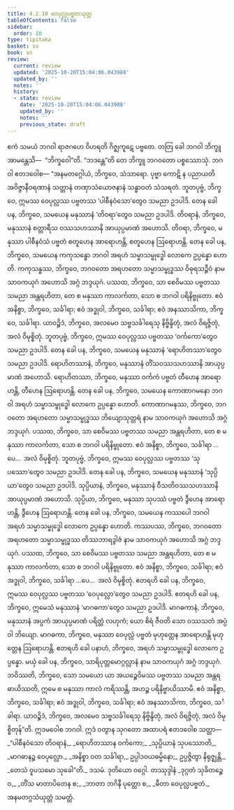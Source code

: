 ```yaml
---
title: 4.2.10 ဝေပုလ္လပဗ္ဗတသုတ္တ
tableOfContents: false
sidebar:
  order: 10
type: tipitaka
basket: su
book: sn
review:
  current: review
  updated: '2025-10-20T15:04:06.043988'
  updated_by: ''
  notes: ''
  history:
  - state: review
    date: '2025-10-20T15:04:06.043988'
    updated_by: ''
    notes: ''
    previous_state: draft
---
```



<DynamicBreadcrumb />


<ReviewStatus review={frontmatter.review} showDetails={true} />

<HypothesisAnnotation frontmatter={frontmatter} />

<Division number="143" book="sn" e="ch" v="18" p="300">

<Paragraph number="885" book="sn">
ဧကံ သမယံ ဘဂဝါ ရာဇဂဟေ ဝိဟရတိ ဂိဇ္ဈကူဋေ ပဗ္ဗတေ. တတြ ခေါ ဘဂဝါ ဘိက္ခူ အာမန္တေသိ—  “ဘိက္ခဝေါ”တိ. “ဘဒန္တေ”တိ တေ ဘိက္ခူ ဘဂဝတော ပစ္စဿောသုံ. ဘဂဝါ ဧတဒဝေါစ—
</Paragraph>

<Paragraph number="886" book="sn">
“အနမတဂ္ဂေါယံ, ဘိက္ခဝေ, သံသာရော. ပုဗ္ဗာ ကောဋိ န ပညာယတိ အဝိဇ္ဇာနီဝရဏာနံ သတ္တာနံ တဏှာသံယောဇနာနံ သန္ဓာဝတံ သံသရတံ. ဘူတပုဗ္ဗံ, ဘိက္ခဝေ, ဣမဿ ဝေပုလ္လဿ ပဗ္ဗတဿ ‘ပါစီနဝံသော’တွေဝ သမညာ ဥဒပါဒိ. တေန ခေါ ပန, ဘိက္ခဝေ, သမယေန မနုဿာနံ ‘တိဝရာ’တွေဝ သမညာ ဥဒပါဒိ. တိဝရာနံ, ဘိက္ခဝေ, မနုဿာနံ စတ္တာရီသ ဝဿသဟဿာနိ အာယုပ္ပမာဏံ အဟောသိ. တိဝရာ, ဘိက္ခဝေ, မနုဿာ ပါစီနဝံသံ ပဗ္ဗတံ စတူဟေန အာရောဟန္တိ, စတူဟေန ဩရောဟန္တိ. တေန ခေါ ပန, ဘိက္ခဝေ, သမယေန ကကုသန္ဓော ဘဂဝါ အရဟံ သမ္မာသမ္ဗုဒ္ဓေါ လောကေ ဥပ္ပန္နော ဟောတိ. ကကုသန္ဓဿ, ဘိက္ခဝေ, ဘဂဝတော အရဟတော သမ္မာသမ္ဗုဒ္ဓဿ ဝိဓုရသဉ္ဇီဝံ နာမ သာဝကယုဂံ အဟောသိ အဂ္ဂံ ဘဒ္ဒယုဂံ. ပဿထ, ဘိက္ခဝေ, သာ စေဝိမဿ ပဗ္ဗတဿ သမညာ အန္တရဟိတာ, တေ စ မနုဿာ ကာလင်္ကတာ, သော စ ဘဂဝါ ပရိနိဗ္ဗုတော. ဧဝံ အနိစ္စာ, ဘိက္ခဝေ, သင်္ခါရာ; ဧဝံ အဒ္ဓုဝါ, ဘိက္ခဝေ, သင်္ခါရာ; ဧဝံ အနဿာသိကာ, ဘိက္ခဝေ, သင်္ခါရာ. ယာဝဉ္စိဒံ, ဘိက္ခဝေ, အလမေဝ သဗ္ဗသင်္ခါရေသု နိဗ္ဗိန္ဒိတုံ, အလံ ဝိရဇ္ဇိတုံ, အလံ ဝိမုစ္စိတုံ.
</Paragraph>

<Paragraph number="887" book="sn">
ဘူတပုဗ္ဗံ, ဘိက္ခဝေ, ဣမဿ ဝေပုလ္လဿ ပဗ္ဗတဿ ‘ဝင်္ကကော’တွေဝ သမညာ ဥဒပါဒိ. တေန ခေါ ပန, ဘိက္ခဝေ, သမယေန မနုဿာနံ ‘ရောဟိတဿာ’တွေဝ သမညာ ဥဒပါဒိ. ရောဟိတဿာနံ, ဘိက္ခဝေ, မနုဿာနံ တိံသဝဿသဟဿာနိ အာယုပ္ပမာဏံ အဟောသိ. ရောဟိတဿာ, ဘိက္ခဝေ, မနုဿာ ဝင်္ကကံ ပဗ္ဗတံ တီဟေန အာရောဟန္တိ, တီဟေန ဩရောဟန္တိ. တေန ခေါ ပန, ဘိက္ခဝေ, သမယေန ကောဏာဂမနော ဘဂဝါ အရဟံ သမ္မာသမ္ဗုဒ္ဓေါ လောကေ ဥပ္ပန္နော ဟောတိ. ကောဏာဂမနဿ, ဘိက္ခဝေ, ဘဂဝတော အရဟတော သမ္မာသမ္ဗုဒ္ဓဿ ဘိယျောသုတ္တရံ နာမ သာဝကယုဂံ အဟောသိ အဂ္ဂံ ဘဒ္ဒယုဂံ. ပဿထ, ဘိက္ခဝေ, သာ စေဝိမဿ ပဗ္ဗတဿ သမညာ အန္တရဟိတာ, တေ စ မနုဿာ ကာလင်္ကတာ, သော စ ဘဂဝါ ပရိနိဗ္ဗုတော. ဧဝံ အနိစ္စာ, ဘိက္ခဝေ, သင်္ခါရာ …ပေ…  အလံ ဝိမုစ္စိတုံ.
</Paragraph>

<Paragraph number="888" book="sn">
ဘူတပုဗ္ဗံ, ဘိက္ခဝေ, ဣမဿ ဝေပုလ္လဿ ပဗ္ဗတဿ ‘သုပဿော’တွေဝ သမညာ ဥဒပါဒိ. တေန ခေါ ပန, ဘိက္ခဝေ, သမယေန မနုဿာနံ ‘သုပ္ပိယာ’တွေဝ သမညာ ဥဒပါဒိ. သုပ္ပိယာနံ, ဘိက္ခဝေ, မနုဿာနံ ဝီသတိဝဿသဟဿာနိ အာယုပ္ပမာဏံ အဟောသိ. သုပ္ပိယာ, ဘိက္ခဝေ, မနုဿာ သုပဿံ ပဗ္ဗတံ ဒွီဟေန အာရောဟန္တိ, ဒွီဟေန ဩရောဟန္တိ. တေန ခေါ ပန, ဘိက္ခဝေ, သမယေန ကဿပေါ ဘဂဝါ အရဟံ သမ္မာသမ္ဗုဒ္ဓေါ လောကေ ဥပ္ပန္နော ဟောတိ. ကဿပဿ, ဘိက္ခဝေ, ဘဂဝတော အရဟတော သမ္မာသမ္ဗုဒ္ဓဿ တိဿဘာရဒွါဇံ နာမ သာဝကယုဂံ အဟောသိ အဂ္ဂံ ဘဒ္ဒယုဂံ. ပဿထ, ဘိက္ခဝေ, သာ စေဝိမဿ ပဗ္ဗတဿ သမညာ အန္တရဟိတာ, တေ စ မနုဿာ ကာလင်္ကတာ, သော စ ဘဂဝါ ပရိနိဗ္ဗုတော. ဧဝံ အနိစ္စာ, ဘိက္ခဝေ, သင်္ခါရာ; ဧဝံ အဒ္ဓုဝါ, ဘိက္ခဝေ, သင်္ခါရာ …ပေ…  အလံ ဝိမုစ္စိတုံ.
</Paragraph>

<Paragraph number="889" book="sn">
ဧတရဟိ ခေါ ပန, ဘိက္ခဝေ, ဣမဿ ဝေပုလ္လဿ ပဗ္ဗတဿ ‘ဝေပုလ္လော’တွေဝ သမညာ ဥဒပါဒိ. ဧတရဟိ ခေါ ပန, ဘိက္ခဝေ, ဣမေသံ မနုဿာနံ ‘မာဂဓကာ’တွေဝ သမညာ ဥဒပါဒိ. မာဂဓကာနံ, ဘိက္ခဝေ, မနုဿာနံ အပ္ပကံ အာယုပ္ပမာဏံ ပရိတ္တံ လဟုကံ; ယော စိရံ ဇီဝတိ သော ဝဿသတံ အပ္ပံ ဝါ ဘိယျော. မာဂဓကာ, ဘိက္ခဝေ, မနုဿာ ဝေပုလ္လံ ပဗ္ဗတံ မုဟုတ္တေန အာရောဟန္တိ မုဟုတ္တေန ဩရောဟန္တိ. ဧတရဟိ ခေါ ပနာဟံ, ဘိက္ခဝေ, အရဟံ သမ္မာသမ္ဗုဒ္ဓေါ လောကေ ဥပ္ပန္နော. မယှံ ခေါ ပန, ဘိက္ခဝေ, သာရိပုတ္တမောဂ္ဂလ္လာနံ နာမ သာဝကယုဂံ အဂ္ဂံ ဘဒ္ဒယုဂံ. ဘဝိဿတိ, ဘိက္ခဝေ, သော သမယော ယာ အယဉ္စေဝိမဿ ပဗ္ဗတဿ သမညာ အန္တရဓာယိဿတိ, ဣမေ စ မနုဿာ ကာလံ ကရိဿန္တိ, အဟဉ္စ ပရိနိဗ္ဗာယိဿာမိ. ဧဝံ အနိစ္စာ, ဘိက္ခဝေ, သင်္ခါရာ; ဧဝံ အဒ္ဓုဝါ, ဘိက္ခဝေ, သင်္ခါရာ; ဧဝံ အနဿာသိကာ, ဘိက္ခဝေ, သင်္ခါရာ. ယာဝဉ္စိဒံ, ဘိက္ခဝေ, အလမေဝ သဗ္ဗသင်္ခါရေသု နိဗ္ဗိန္ဒိတုံ, အလံ ဝိရဇ္ဇိတုံ, အလံ ဝိမုစ္စိတုန်”တိ.
</Paragraph>

<Paragraph number="890" book="sn">
ဣဒမဝေါစ ဘဂဝါ. ဣဒံ ဝတွာန သုဂတော အထာပရံ ဧတဒဝေါစ သတ္ထာ—
</Paragraph>

<Paragraph number="891" type="verses" book="sn">
_“ပါစီနဝံသော တိဝရာနံ,_  
_ရောဟိတဿာန ဝင်္ကကော;_  
_သုပ္ပိယာနံ သုပဿောတိ,_  
_မာဂဓာနဉ္စ ဝေပုလ္လော._  

</Paragraph>

<Paragraph number="892" book="sn">
_အနိစ္စာ ဝတ သင်္ခါရာ,_  
ဥပ္ပါဒဝယဓမ္မိနော;_  
ဥပ္ပဇ္ဇိတွာ နိရုဇ္ဈန္တိ,_  
_တေသံ ဝူပသမော သုခေါ”တိ._  


</Paragraph>
</Division>

<Paragraph number="893" type="center" book="sn">
ဒသမံ.



</Paragraph>

<Paragraph number="894" type="center" book="sn">
ဒုတိယော ဝဂ္ဂေါ.



</Paragraph>

<Paragraph number="895" type="center" book="sn">
တဿုဒ္ဒါနံ


</Paragraph>

<Paragraph number="896" type="verses" book="sn">
_ဒုဂ္ဂတံ သုခိတဉ္စေဝ,_  
_တိံသ မာတာပိတေန စ;_  
_ဘာတာ ဘဂိနီ ပုတ္တော စ,_  
_ဓီတာ ဝေပုလ္လပဗ္ဗတံ._  


</Paragraph>

<Paragraph number="897" type="center" book="sn">
အနမတဂ္ဂသံယုတ္တံ သမတ္တံ.
</Paragraph>